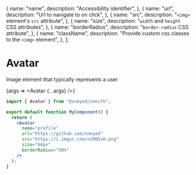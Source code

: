 
  {
    name: "name",
    description: "Accessibility identifier",
  },
  {
    name: "url",
    description: "Url to navigate to on click",
  },
  {
    name: "src",
    description: "`<img>` element's `src` attribute",
  },
  {
    name: "size",
    description: "`width` and `height` CSS attributes",
  },
  {
    name: "borderRadius",
    description: "`border-radius` CSS attribute",
  },
  {
    name: "className",
    description: "Provide custom css classes to the `<img>` element",
  },
];

<Meta
  title="Components/Avatar"
  component={Avatar}
  argTypes={getArgTypes(properties)}
/>

# Avatar

Image element that typically represents a user

<Story name="Default">{args => <Avatar {...args} />}</Story>

```jsx
import { Avatar } from "@sneyed/zenith";

export default function MyComponent() {
  return (
    <Avatar
      name="profile"
      url="https://github.com/sneyed"
      src="https://i.imgur.com/niM85vH.png"
      size="64px"
      borderRadius="50%"
    />
  );
}
```

<ArgsTable story="Default" />
